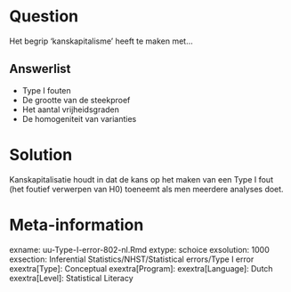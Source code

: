 Question
========
  
Het begrip 'kanskapitalisme' heeft te maken met...

Answerlist
----------
* Type I fouten
* De grootte van de steekproef
* Het aantal vrijheidsgraden
* De homogeniteit van varianties

Solution
========
  
Kanskapitalisatie houdt in dat de kans op het maken van een Type I fout (het foutief verwerpen van H0) toeneemt als men meerdere analyses doet.

Meta-information
================
exname: uu-Type-I-error-802-nl.Rmd
extype: schoice
exsolution: 1000
exsection: Inferential Statistics/NHST/Statistical errors/Type I error
exextra[Type]: Conceptual
exextra[Program]: 
exextra[Language]: Dutch
exextra[Level]: Statistical Literacy
